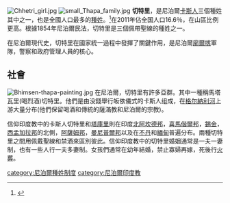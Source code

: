 [[File:Chhetri_girl.jpg|thumb]]
[[File:small_Thapa_family.jpg|thumb]]
'''切特里'''，是尼泊爾[[卡斯人|卡斯人]]三個種姓其中之一，也是全國人口最多的[[种姓制度|種姓]]。<ref name="cbs">{{Cite web|url=http://cbs.gov.np/image/data/Population/Population%20Monograph%20of%20Nepal%202014/Population%20Monograph%20V02.pdf|title=Nepal Census 2011|access-date=2017-10-16|archive-url=https://web.archive.org/web/20170918043750/http://cbs.gov.np/image/data/Population/Population%20Monograph%20of%20Nepal%202014/Population%20Monograph%20V02.pdf|archive-date=2017-09-18|dead-url=yes}}</ref>在2011年佔全国人口16.6％，在山區比例更高。根據1854年尼泊爾民法，切特里是三個佩帶聖線的種姓之一。

在尼泊爾現代史，切特里在國家統一過程中發揮了關鍵作用，是尼泊爾[[廓爾喀|廓爾喀]]軍隊，警察和政府管理人員的核心。

==社會==
[[File:Bhimsen-thapa-painting.jpg|thumb]]
在尼泊爾，切特里有許多亞群。其中一種稱馬塔瓦里(喝烈酒)切特里。他們是由没錢舉行皈依儀式的卡斯人组成，在[[格尔納利河|格尔納利河]]上游大量分布(他們保留喝酒和傳統的薩滿教和尼泊爾的宗教)。

信仰印度教中的卡斯人切特里和[[塔庫里|塔庫里]]則在印度[[北阿坎德邦|北阿坎德邦]]，[[喜馬偕爾邦|喜馬偕爾邦]]，[[錫金|錫金]]，[[西孟加拉邦|西孟加拉邦]]的北側，[[阿薩姆邦|阿薩姆邦]]，[[曼尼普爾邦|曼尼普爾邦]]以及在[[不丹|不丹]]和[[緬甸|緬甸]]普遍分布。兩種切特里之間用佩戴聖線和禁酒來區別彼此。信仰印度教中的切特里婚姻通常是一夫一妻制，也有一些人行一夫多妻制。女孩們通常在幼年結婚，禁止寡婦再嫁，死後行[[火葬|火葬]]。

[[category:尼泊爾種姓制度|category:尼泊爾種姓制度]]
[[category:尼泊爾印度教|category:尼泊爾印度教]]
